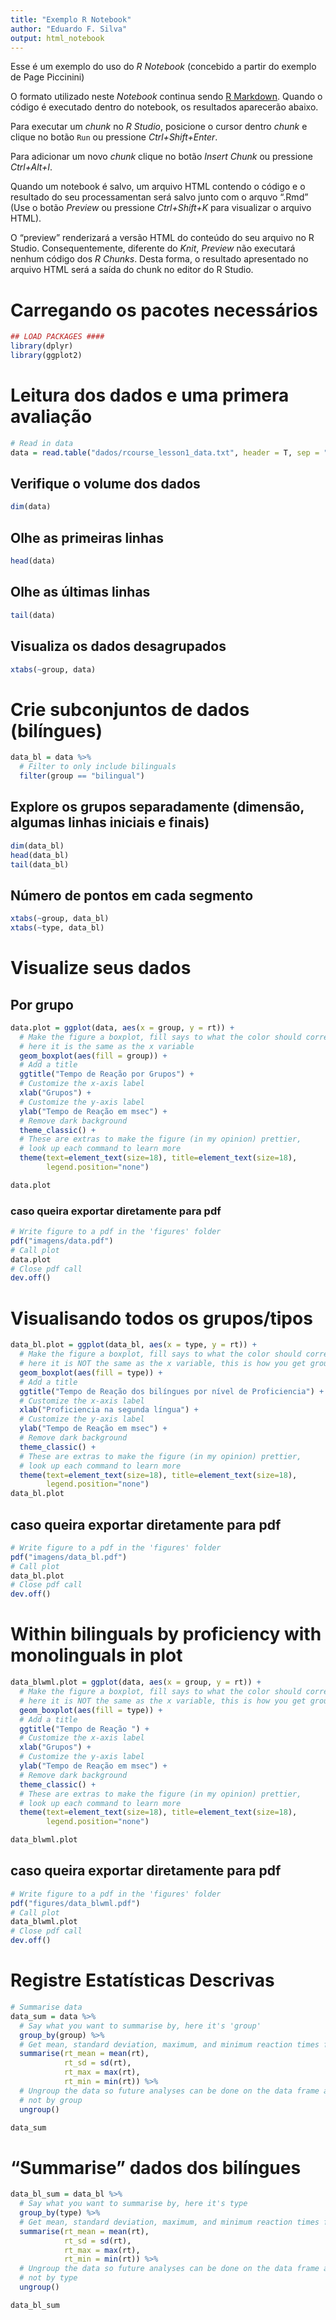 ---
title: "Exemplo R Notebook"
author: "Eduardo F. Silva"
output: html_notebook
---

Esse é um exemplo do uso do *R Notebook* (concebido a partir do exemplo de Page Piccinini)

O formato utilizado neste *Notebook* continua sendo [R Markdown](http://rmarkdown.rstudio.com). Quando o código é executado dentro do notebook, os resultados aparecerão abaixo. 

Para executar um *chunk* no *R Studio*, posicione o cursor dentro *chunk* e clique no botão `Run` ou pressione  *Ctrl+Shift+Enter*. 

Para adicionar um novo *chunk* clique no botão *Insert Chunk* ou pressione *Ctrl+Alt+I*.

Quando um notebook é salvo, um arquivo HTML contendo o código e o resultado do seu processamentan será salvo junto com o arquvo ".Rmd" (Use o botão *Preview* ou pressione  *Ctrl+Shift+K* para visualizar o arquivo HTML).

O "preview" renderizará a versão HTML do conteúdo do seu arquivo no R Studio. Consequentemente, diferente do *Knit*, *Preview* não executará nenhum código dos *R Chunks*. Desta forma, o resultado apresentado no arquivo HTML será a saída do chunk no editor do R Studio.


# Carregando os pacotes necessários ####

```{r echo=FALSE}
## LOAD PACKAGES ####
library(dplyr)
library(ggplot2)
```

# Leitura dos dados e uma primera avaliação ####
```{r}
# Read in data
data = read.table("dados/rcourse_lesson1_data.txt", header = T, sep = "\t")
```

## Verifique o volume dos dados
```{r}
dim(data)
```

## Olhe as primeiras linhas
```{r}
head(data)
```

## Olhe as últimas linhas
```{r}
tail(data)
```


## Visualiza os dados desagrupados
```{r}
xtabs(~group, data)
```


# Crie subconjuntos de dados (bilíngues)
```{r}
data_bl = data %>%
  # Filter to only include bilinguals
  filter(group == "bilingual")
```


## Explore os grupos separadamente (dimensão, algumas linhas iniciais e finais)
```{r}
dim(data_bl)
head(data_bl)
tail(data_bl)
```

## Número de pontos em cada segmento
```{r}
xtabs(~group, data_bl)
xtabs(~type, data_bl)
```


# Visualize seus dados

## Por grupo

```{r}
data.plot = ggplot(data, aes(x = group, y = rt)) +
  # Make the figure a boxplot, fill says to what the color should correspond to,
  # here it is the same as the x variable
  geom_boxplot(aes(fill = group)) +
  # Add a title
  ggtitle("Tempo de Reação por Grupos") +
  # Customize the x-axis label
  xlab("Grupos") +
  # Customize the y-axis label
  ylab("Tempo de Reação em msec") +
  # Remove dark background
  theme_classic() +
  # These are extras to make the figure (in my opinion) prettier,
  # look up each command to learn more
  theme(text=element_text(size=18), title=element_text(size=18),
        legend.position="none")

data.plot
```


### caso queira exportar diretamente para pdf
```{r}
# Write figure to a pdf in the 'figures' folder
pdf("imagens/data.pdf")
# Call plot
data.plot
# Close pdf call
dev.off()

```



# Visualisando todos os grupos/tipos

```{r}
data_bl.plot = ggplot(data_bl, aes(x = type, y = rt)) +
  # Make the figure a boxplot, fill says to what the color should correspond to,
  # here it is NOT the same as the x variable, this is how you get grouped boxplots
  geom_boxplot(aes(fill = type)) +
  # Add a title
  ggtitle("Tempo de Reação dos bilíngues por nível de Proficiencia") +
  # Customize the x-axis label
  xlab("Proficiencia na segunda língua") +
  # Customize the y-axis label
  ylab("Tempo de Reação em msec") +
  # Remove dark background
  theme_classic() +
  # These are extras to make the figure (in my opinion) prettier,
  # look up each command to learn more
  theme(text=element_text(size=18), title=element_text(size=18),
        legend.position="none")
data_bl.plot
```



## caso queira exportar diretamente para pdf
```{r}
# Write figure to a pdf in the 'figures' folder
pdf("imagens/data_bl.pdf")
# Call plot
data_bl.plot
# Close pdf call
dev.off()
```


# Within bilinguals by proficiency with monolinguals in plot

```{r}
data_blwml.plot = ggplot(data, aes(x = group, y = rt)) +
  # Make the figure a boxplot, fill says to what the color should correspond to,
  # here it is NOT the same as the x variable, this is how you get grouped boxplots
  geom_boxplot(aes(fill = type)) +
  # Add a title
  ggtitle("Tempo de Reação ") +
  # Customize the x-axis label
  xlab("Grupos") +
  # Customize the y-axis label
  ylab("Tempo de Reação em msec") +
  # Remove dark background
  theme_classic() +
  # These are extras to make the figure (in my opinion) prettier,
  # look up each command to learn more
  theme(text=element_text(size=18), title=element_text(size=18),
        legend.position="none")

data_blwml.plot
```

## caso queira exportar diretamente para pdf
```{r}
# Write figure to a pdf in the 'figures' folder
pdf("figures/data_blwml.pdf")
# Call plot
data_blwml.plot
# Close pdf call
dev.off()
```




# Registre Estatísticas Descrivas ####
```{r}
# Summarise data
data_sum = data %>%
  # Say what you want to summarise by, here it's 'group'
  group_by(group) %>%
  # Get mean, standard deviation, maximum, and minimum reaction times for each group
  summarise(rt_mean = mean(rt),
            rt_sd = sd(rt),
            rt_max = max(rt),
            rt_min = min(rt)) %>%
  # Ungroup the data so future analyses can be done on the data frame as a whole,
  # not by group
  ungroup()

data_sum
```


# "Summarise" dados dos bilíngues
```{r}
data_bl_sum = data_bl %>%
  # Say what you want to summarise by, here it's type
  group_by(type) %>%
  # Get mean, standard deviation, maximum, and minimum reaction times for each type
  summarise(rt_mean = mean(rt),
            rt_sd = sd(rt),
            rt_max = max(rt),
            rt_min = min(rt)) %>%
  # Ungroup the data so future analyses can be done on the data frame as a whole,
  # not by type
  ungroup()

data_bl_sum
```

